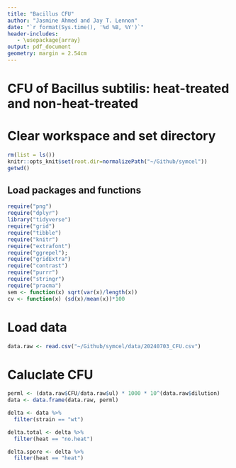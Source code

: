 ```yaml
---
title: "Bacillus CFU"
author: "Jasmine Ahmed and Jay T. Lennon"
date: "`r format(Sys.time(), '%d %B, %Y')`"
header-includes:
   - \usepackage{array}
output: pdf_document
geometry: margin = 2.54cm
---
```


# CFU of Bacillus subtilis: heat-treated and non-heat-treated

# Clear workspace and set directory

```r
rm(list = ls())
knitr::opts_knit$set(root.dir=normalizePath("~/Github/symcel"))
getwd()
```

## Load packages and functions

```r
require("png")
require("dplyr")
library("tidyverse")
require("grid")
require("tibble")
require("knitr")
require("extrafont")
require("ggrepel");
require("gridExtra")
require("contrast")
require("purrr")
require("stringr")
require("pracma")
sem <- function(x) sqrt(var(x)/length(x))
cv <- function(x) (sd(x)/mean(x))*100
```

# Load data

```r
data.raw <- read.csv("~/Github/symcel/data/20240703_CFU.csv")
```

# Caluclate CFU

```r
perml <- (data.raw$CFU/data.raw$ul) * 1000 * 10^(data.raw$dilution)
data <- data.frame(data.raw, perml)

delta <- data %>%
  filter(strain == "wt")

delta.total <- delta %>%
  filter(heat == "no.heat")

delta.spore <- delta %>%
  filter(heat == "heat")



```



